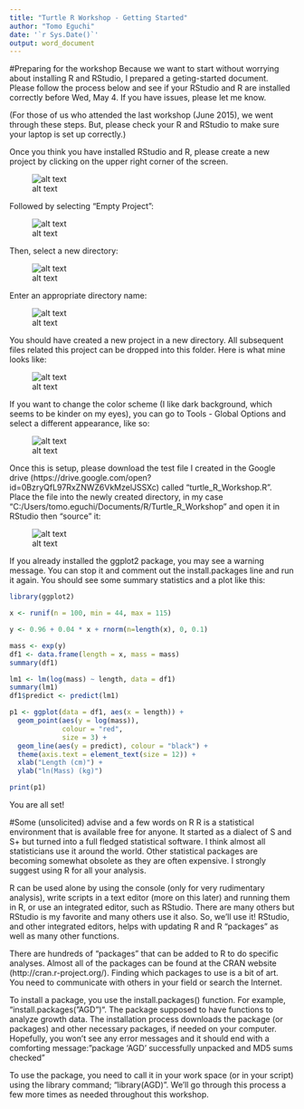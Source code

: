 ---
title: "Turtle R Workshop - Getting Started"
author: "Tomo Eguchi"
date: '`r Sys.Date()`'
output: word_document
---

#Preparing for the workshop
Because we want to start without worrying about installing R and RStudio, I prepared a geting-started document. Please follow the process below and see if your RStudio and R are installed correctly before Wed, May 4. If you have issues, please let me know. 

(For those of us who attended the last workshop (June 2015), we went through these steps. But, please check your R and RStudio to make sure your laptop is set up correctly.) 

Once you think you have installed RStudio and R, please create a new project by clicking on the upper right corner of the screen.

![alt text](images/NewProject.png)

Followed by selecting "Empty Project":

![alt text](images/EmptyProject.png)

Then, select a new directory:

![alt text](images/NewDirectory.png)

Enter an appropriate directory name:

![alt text](images/NewDirectoryName.png)

You should have created a new project in a new directory. All subsequent files related this project can be dropped into this folder. Here is what mine looks like:

![alt text](images/ProjectExample.png)

If you want to change the color scheme (I like dark background, which seems to be kinder on my eyes), you can go to Tools - Global Options and select a different appearance, like so:

![alt text](images/GlobalOptions.png)

Once this is setup, please download the test file I created in the Google drive (https://drive.google.com/open?id=0BzryQfL97RxZNWZ6VkMzelJSSXc) called "turtle_R_Workshop.R". Place the file into the newly created directory, in my case "C:/Users/tomo.eguchi/Documents/R/Turtle_R_Workshop" and open it in RStudio then "source" it:

![alt text](images/FirstSourceExample.png)

If you already installed the ggplot2 package, you may see a warning message. You can stop it and comment out the install.packages line and run it again. You should see some summary statistics and a plot like this: 

```{r turtle_R_workshop, echo=FALSE}
library(ggplot2)

x <- runif(n = 100, min = 44, max = 115)

y <- 0.96 + 0.04 * x + rnorm(n=length(x), 0, 0.1)

mass <- exp(y)
df1 <- data.frame(length = x, mass = mass)
summary(df1)

lm1 <- lm(log(mass) ~ length, data = df1)
summary(lm1)
df1$predict <- predict(lm1)

p1 <- ggplot(data = df1, aes(x = length)) + 
  geom_point(aes(y = log(mass)), 
             colour = "red",
             size = 3) + 
  geom_line(aes(y = predict), colour = "black") + 
  theme(axis.text = element_text(size = 12)) + 
  xlab("Length (cm)") + 
  ylab("ln(Mass) (kg)")

print(p1)

```

You are all set! 

#Some (unsolicited) advise and a few words on R 
R is a statistical environment that is available free for anyone. It started as a dialect of S and S+ but turned into a full fledged statistical software. I think almost all statisticians use it around the world. Other statistical packages are becoming somewhat obsolete as they are often expensive. I strongly suggest using R for all your analysis. 

R can be used alone by using the console (only for very rudimentary analysis), write scripts in a text editor (more on this later) and running them in R, or use an integrated editor, such as RStudio. There are many others but RStudio is my favorite and many others use it also. So, we'll use it! RStudio, and other integrated editors, helps with updating R and R "packages" as well as many other functions.

There are hundreds of "packages" that can be added to R to do specific analyses. Almost all of the packages can be found at the CRAN website (http://cran.r-project.org/). Finding which packages to use is a bit of art. You need to communicate with others in your field or search the Internet.

To install a package, you use the install.packages() function. For example, "install.packages("AGD")". The package supposed to have functions to analyze growth data. The installation process downloads the package (or packages) and other necessary packages, if needed on your computer. Hopefully, you won't see any error messages and it should end with a comforting message: "package \‘AGD\’ successfully unpacked and MD5 sums checked"

To use the package, you need to call it in your work space (or in your script) using the library command; "library(AGD)".  We'll go through this process a few more times as needed throughout this workshop.

